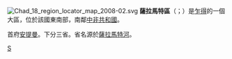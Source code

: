 {{Unreferenced|time=2022-04-21T08:26:22+00:00}}
[[File:Chad_18_region_locator_map_2008-02.svg|right]]
'''薩拉馬特區'''（{{lang-ar|منطقة سلامات}}；{{lang-fr|Région du Salamat}}）是[[乍得|乍得]]的一個大區，位於該國東南部，南鄰[[中非共和國|中非共和國]]。

首府[[安提曼|安提曼]]。下分三省。省名源於[[薩拉馬特河|薩拉馬特河]]。

{{查德行政區劃}}

[[Category:乍得行政區劃|S]]